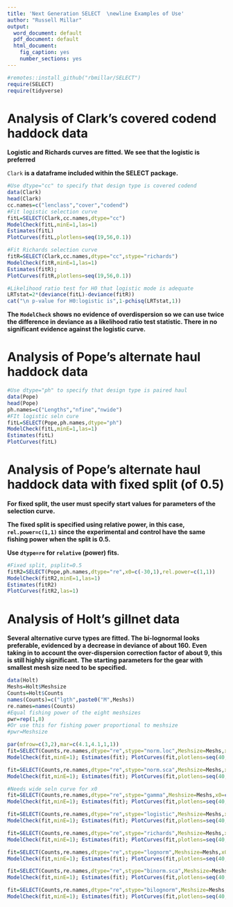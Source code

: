 ```yaml
---
title: 'Next Generation SELECT  \newline Examples of Use'
author: "Russell Millar"
output:
  word_document: default
  pdf_document: default
  html_document:
    fig_caption: yes
    number_sections: yes
---
```


```r
#remotes::install_github("rbmillar/SELECT")
require(SELECT)
require(tidyverse)
```

# Analysis of Clark's covered codend haddock data

**Logistic and Richards curves are fitted. We see that the logistic is preferred**

`Clark` **is a dataframe included within the SELECT package.**

```r
#Use dtype="cc" to specify that design type is covered codend
data(Clark)
head(Clark)
cc.names=c("lenclass","cover","codend")
#Fit logistic selection curve
fitL=SELECT(Clark,cc.names,dtype="cc")
ModelCheck(fitL,minE=1,las=1)
Estimates(fitL) 
PlotCurves(fitL,plotlens=seq(19,56,0.1))

#Fit Richards selection curve
fitR=SELECT(Clark,cc.names,dtype="cc",stype="richards")
ModelCheck(fitR,minE=1,las=1)
Estimates(fitR);
PlotCurves(fitR,plotlens=seq(19,56,0.1))

#Likelihood ratio test for H0 that logistic mode is adequate
LRTstat=2*(deviance(fitL)-deviance(fitR))
cat("\n p-value for H0:logistic is",1-pchisq(LRTstat,1))
```

**The `ModelCheck` shows no evidence of overdispersion so we can use twice the
difference in deviance as a likelihood ratio test statistic. 
There in no significant evidence against the logistic curve.**

# Analysis of Pope's alternate haul haddock data

```r
#Use dtype="ph" to specify that design type is paired haul
data(Pope)
head(Pope)
ph.names=c("Lengths","nfine","nwide")
#FIt logistic seln cure
fitL=SELECT(Pope,ph.names,dtype="ph")
ModelCheck(fitL,minE=1,las=1)
Estimates(fitL) 
PlotCurves(fitL)
```

# Analysis of Pope's alternate haul haddock data with fixed split (of 0.5)

**For fixed split, the user must specify start values for parameters of the selection curve.**

**The fixed split is specified using relative power, in this case, `rel.power=c(1,1)` since the experimental and control have the same fishing power when the split is 0.5.**

**Use `dtype=re` for `relative` (power) fits.**

```r
#Fixed split, psplit=0.5
fitR2=SELECT(Pope,ph.names,dtype="re",x0=c(-30,1),rel.power=c(1,1))
ModelCheck(fitR2,minE=1,las=1)
Estimates(fitR2) 
PlotCurves(fitR2,las=1)
```

# Analysis of Holt's gillnet data

**Several alternative curve types are fitted. The bi-lognormal looks preferable, evidenced by a decrease in deviance of about 160.**
**Even taking in to account the over-dispersion correction factor of about 9, this is still highly significant.**
**The starting parameters for the gear with smallest mesh size need to be specified.**

```r
data(Holt)
Meshs=Holt$Meshsize 
Counts=Holt$Counts
names(Counts)=c("lgth",paste0("M",Meshs))
re.names=names(Counts)
#Equal fishing power of the eight meshsizes
pwr=rep(1,8)
#Or use this for fishing power proportional to meshsize
#pwr=Meshsize

par(mfrow=c(3,2),mar=c(4.1,4.1,1,1))
fit=SELECT(Counts,re.names,dtype="re",stype="norm.loc",Meshsize=Meshs,x0=c(60,4),rel.power=pwr)
ModelCheck(fit,minE=1); Estimates(fit); PlotCurves(fit,plotlens=seq(40,90,0.1))

fit=SELECT(Counts,re.names,dtype="re",stype="norm.sca",Meshsize=Meshs,x0=c(60,4),rel.power=pwr)
ModelCheck(fit,minE=1); Estimates(fit); PlotCurves(fit,plotlens=seq(40,90,0.1))

#Needs wide seln curve for x0
fit=SELECT(Counts,re.names,dtype="re",stype="gamma",Meshsize=Meshs,x0=c(10,5),rel.power=pwr) 
ModelCheck(fit,minE=1); Estimates(fit); PlotCurves(fit,plotlens=seq(40,90,0.1))

fit=SELECT(Counts,re.names,dtype="re",stype="logistic",Meshsize=Meshs,x0=c(-60,1),rel.power=pwr) 
ModelCheck(fit,minE=1); Estimates(fit); PlotCurves(fit,plotlens=seq(40,90,0.1))

fit=SELECT(Counts,re.names,dtype="re",stype="richards",Meshsize=Meshs,x0=c(-60,1,0),rel.power=pwr) 
ModelCheck(fit,minE=1); Estimates(fit); PlotCurves(fit,plotlens=seq(40,90,0.1))

fit=SELECT(Counts,re.names,dtype="re",stype="lognorm",Meshsize=Meshs,x0=c(log(60),0.1),rel.power=pwr)
ModelCheck(fit,minE=1); Estimates(fit); PlotCurves(fit,plotlens=seq(40,90,0.1))

fit=SELECT(Counts,re.names,dtype="re",stype="binorm.sca",Meshsize=Meshs,x0=c(55,4,65,4,2),rel.power=pwr)
ModelCheck(fit,minE=1); Estimates(fit); PlotCurves(fit,plotlens=seq(40,90,0.1))

fit=SELECT(Counts,re.names,dtype="re",stype="bilognorm",Meshsize=Meshs,x0=c(4,0.2,4.2,0.1,2),rel.power=pwr)
ModelCheck(fit,minE=1); Estimates(fit); PlotCurves(fit,plotlens=seq(40,90,0.1))
```
